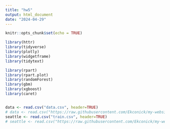 ```yaml
---
title: "hw5"
output: html_document
date: "2024-04-29"
---
```


```r
knitr::opts_chunk$set(echo = TRUE)
```


```r
library(httr)
library(tidyverse)
library(plotly)
library(widgetframe)
library(tidytext)

library(rpart)
library(rpart.plot)
library(randomForest)
library(gbm)
library(xgboost)
library(caret)

```

```r

```


```r
data <- read.csv("data.csv", header=TRUE)
# data <- read.csv("https://raw.githubusercontent.com/Ekconick/my-website/main/data.csv", header=TRUE)
seattle <- read.csv("train.csv", header=TRUE)
# seattle <- read.csv("https://raw.githubusercontent.com/Ekconick/my-website/main/train.csv", header=TRUE)
```


